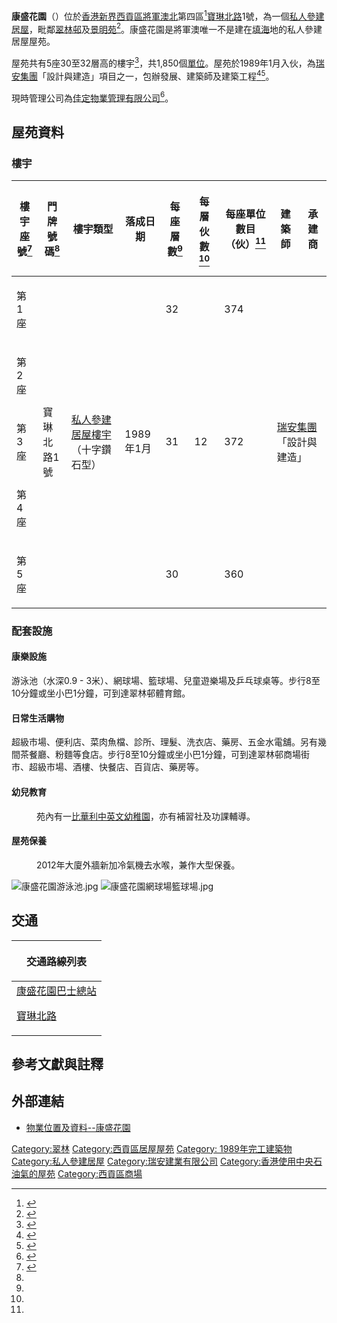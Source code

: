 {{HKPublicHousing
| housename = 康盛花園<br>Hong Sing Garden
| authority =
| photo =Hong Sing Garden 2013.jpg
| phototitle = 遠眺康盛花園
| district = 西貢區
| address=將軍澳寶琳北路1號
| type = 私人機構參建居屋計劃
| year = 1989年
| blocknumber = 5
| rentalflats = 1850
| flatsize = 495 - 656
| household = 
| auth = 
| website = 
}}

'''康盛花園'''（{{lang-en|Hong Sing Garden}}）位於[[香港|香港]][[新界|新界]][[西貢區|西貢區]][[將軍澳北|將軍澳北]]第四區<ref name=":0">{{Cite web|title=將軍澳分區計劃大綱草圖編號. S/TKO/26|url=https://www.info.gov.hk/tpb/en/whats_new/S_TKO_27/R_S_TKO_27_Annexes_c.pdf|author=香港城市規劃委員會|date=2020-06-19|format=PDF|access-date=2021-05-04|archive-date=2021-05-04|archive-url=https://web.archive.org/web/20210504125202/https://www.info.gov.hk/tpb/en/whats_new/S_TKO_27/R_S_TKO_27_Annexes_c.pdf|dead-url=no}}</ref>[[寶琳北路|寶琳北路]]1號，為一個[[私人參建居屋|私人參建居屋]]，毗鄰[[翠林邨|翠林邨]]及[[景明苑|景明苑]]<ref>{{Cite web |url=http://www.inmethodist.net/godintko/development.htm |title=將軍澳發展計劃 |access-date=2009-09-20 |archive-date=2008-05-01 |archive-url=https://web.archive.org/web/20080501105948/http://www.inmethodist.net/godintko/development.htm |dead-url=yes }}</ref>。康盛花園是將軍澳唯一不是建在[[填海|填海]]地的私人參建居屋屋苑。

屋苑共有5座30至32層高的樓宇<ref>{{Cite web |url=http://www.housingauthority.gov.hk/b5/interactivemap/court/0,,3-0-8_5605,00.html |title=康盛花園 |access-date=2009-09-20 |archive-date=2008-03-03 |archive-url=https://web.archive.org/web/20080303180425/http://www.housingauthority.gov.hk/b5/interactivemap/court/0,,3-0-8_5605,00.html |dead-url=no }}</ref>，共1,850個[[單位|單位]]。屋苑於1989年1月入伙，為[[瑞安集團|瑞安集團]]「設計與建造」項目之一，包辦發展、建築師及建築工程<ref>{{Cite web |url=https://web.archive.org/web/20010507112546/http://www.shuion.com.hk/chi/sop/soc.htm#6 |archiveurl=http://www.shuion.com.hk/chi/sop/soc.htm#6 |title=瑞安地產 - 地產發展 |archivedate=2001-05-07 |accessdate=2019-06-02 }}</ref><ref>{{Cite web |url=http://corpsv.etnet.com.hk/webservice/html/CoRelease/00983/COPROF-C.pdf |title=瑞安建業 |access-date=2009-09-20 |archive-date=2016-03-05 |archive-url=https://web.archive.org/web/20160305063724/http://corpsv.etnet.com.hk/webservice/html/CoRelease/00983/COPROF-C.pdf |dead-url=no }}</ref>。

現時管理公司為[[佳定物業管理有限公司|佳定物業管理有限公司]]<ref>{{Cite web |url=http://www.savillsguardian.com.hk/html/customer/index.asp?id=1598 |title=存档副本 |access-date=2011-04-07 |archive-date=2021-09-24 |archive-url=https://web.archive.org/web/20210924125838/https://www.savillsguardian.com.hk/html/customer/index.asp?id=1598 |dead-url=no }}</ref>。

== 屋苑資料 ==

=== 樓宇 ===
{| class="wikitable" style="text-align: center"
!樓宇座號<ref name=":1">{{Cite web|title=中原數據 - 將軍澳 康盛花園 的全部期數|url=https://hk.centadata.com/basicinfo.aspx?type=2&code=GDYWPPBHPB&ref=CD2_Detail|access-date=2021-09-10|author=中原地產|archive-date=2021-09-24|archive-url=https://web.archive.org/web/20210924125905/https://hk.centadata.com/basicinfo.aspx?type=2&code=GDYWPPBHPB&ref=CD2_Detail|dead-url=no}}</ref>
!門牌號碼<ref name=":1" />
!樓宇類型
!落成日期
!每座層數<ref name=":1" />
!每層伙數<ref name=":1" />
!每座單位數目（伙）<ref name=":1" />
!建築師
!承建商
|-
|第1座
| rowspan="5" |寶琳北路1號
| rowspan="5" |[[私人參建居屋|私人參建居屋樓宇]]（十字鑽石型）
| rowspan="5" |1989年1月
|32
| rowspan="5" |12
|374
| colspan="2" rowspan="5" |[[瑞安集團|瑞安集團]]「設計與建造」
|-
|第2座
| rowspan="3" |31
| rowspan="3" |372
|-
|第3座
|-
|第4座
|-
|第5座
|30
|360
|}

=== 配套設施 ===

==== 康樂設施 ====
游泳池（水深0.9 - 3米）、網球場、籃球場、兒童遊樂場及乒乓球桌等。步行8至10分鐘或坐小巴1分鐘，可到達翠林邨體育館。

==== 日常生活購物 ====
超級市場、便利店、菜肉魚檔、診所、理髮、洗衣店、藥房、五金水電舖。另有幾間茶餐廳、粉麵等食店。步行8至10分鐘或坐小巴1分鐘，可到達翠林邨商場街市、超級市場、酒樓、快餐店、百貨店、藥房等。

==== 幼兒教育 ====
:苑內有一[https://web.archive.org/web/20181010090534/http://www.deborah-intl.edu.hk/cn/sche1e0.html 比華利中英文幼稚園]，亦有補習社及功課輔導。

==== 屋苑保養 ====
:2012年大廈外牆新加冷氣機去水喉，兼作大型保養。

[[File:康盛花園游泳池.jpg|thumb]]
[[File:康盛花園網球場籃球場.jpg|thumb]]

== 交通 ==
{| class="mw-collapsible mw-collapsed wikitable" style="background:white; margin: 0 auto; width: auto;" 
! 交通路線列表
|-
|
;[[康盛花園巴士總站|康盛花園巴士總站]]
{{九龍新界巴士簡單列表|95|95M|98P|296M|798A|893}}
{{大嶼山巴士簡單列表|E22A|N29}}
{{過海隧道巴士簡單列表|690|690P}}
{{新界居民巴士簡單列表|NR28}}
{{新界專線小巴簡單列表|13|15|15M|105|105S}}
;[[寶琳北路|寶琳北路]]
{{九龍新界巴士簡單列表|93A|93K|93M|95|95M|98A|98C|98P|98R|290|290A|290B|290X|293S|296M|798A|N290|N293}}
{{大嶼山巴士簡單列表|A29P}}
{{新界專線小巴簡單列表|12|12A|15|15M|17|19S|105|105S|111}}
|}

== 參考文獻與註釋 ==
{{reflist}}

==外部連結==
*[http://www.housingauthority.gov.hk/b5/interactivemap/court/0,,3-347-8_5605,00.html 物業位置及資料--康盛花園] {{Wayback|url=http://www.housingauthority.gov.hk/b5/interactivemap/court/0,,3-347-8_5605,00.html |date=20110909041939 }}

{{私人參建居屋屋苑}}
{{西貢區居屋屋苑}}
{{DEFAULTSORT:Hong Sing Garden}}
[[Category:翠林|Category:翠林]]
[[Category:西貢區居屋屋苑|Category:西貢區居屋屋苑]]
[[Category:_1989年完工建築物|Category: 1989年完工建築物]]
[[Category:私人參建居屋|Category:私人參建居屋]]
[[Category:瑞安建業有限公司|Category:瑞安建業有限公司]]
[[Category:香港使用中央石油氣的屋苑|Category:香港使用中央石油氣的屋苑]]
[[Category:西貢區商場|Category:西貢區商場]]